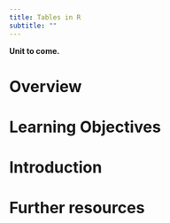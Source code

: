 ```yaml
---
title: Tables in R
subtitle: ""
---
```


**Unit to come.**

# Overview

# Learning Objectives

# Introduction




# Further resources


